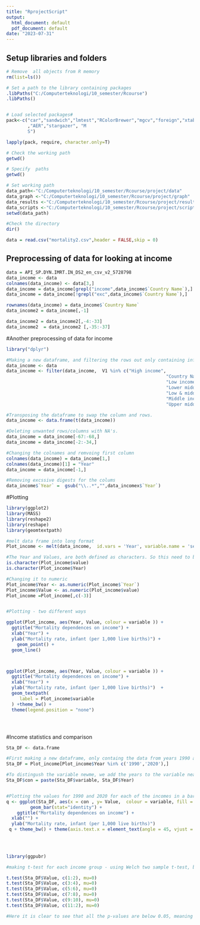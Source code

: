```yaml
---
title: "RprojectScript"
output:
  html_document: default
  pdf_document: default
date: "2023-07-31"
---
```


## Setup libraries and folders
```r
# Remove  all objects from R memory 
rm(list=ls())  

# Set a path to the library containing packages
.libPaths("C:/Computerteknologi/10_semester/Rcourse")
.libPaths()


# Load selected packages# 
pack<-c("car","sandwich","lmtest","RColorBrewer","mgcv","foreign","xtable"
        ,"AER","stargazer", "M
        S")

lapply(pack, require, character.only=T)

# Check the working path
getwd()

# Specify  paths
getwd()

# Set working path
data_path<-"C:/Computerteknologi/10_semester/Rcourse/project/data"
data_graph <-"C:/Computerteknologi/10_semester/Rcourse/project/graph"
data_results <-"C:/Computerteknologi/10_semester/Rcourse/project/result"
data_scripts <-"C:/Computerteknologi/10_semester/Rcourse/project/script"
setwd(data_path)

#Check the directory
dir()

data = read.csv("mortality2.csv",header = FALSE,skip = 0)


```

## Preprocessing of data for looking at income 
```r

data = API_SP.DYN.IMRT.IN_DS2_en_csv_v2_5728798
data_income <- data
colnames(data_income) <- data[3,]
data_income = data_income[grepl("income",data_income$`Country Name`),]
data_income = data_income[!grepl("exc",data_income$`Country Name`),]

rownames(data_income) = data_income$`Country Name`
data_income2 = data_income[,-1]

data_income2 = data_income2[,-4:-33]
data_income2  = data_income2 [,-35:-37]

```


#Another preprocessing of data for income 
```r
library("dplyr")

#Making a new dataframe, and filtering the rows out only containing information about the income 
data_income <- data 
data_income <- filter(data_income,  V1 %in% c("High income", 
                                                            "Country Name", 
                                                            "Low income", 
                                                            "Lower middle income", 
                                                            "Low & middle income",
                                                            "Middle income",
                                                            "Upper middle income"))

#Transposing the dataframe to swap the column and rows. 
data_income <- data.frame(t(data_income))

#Deleting unwanted rows/columns with NA's. 
data_income = data_income[-67:-68,]
data_income = data_income[-2:-34,]

#Changing the colnames and remvoing first column
colnames(data_income) = data_income[1,]
colnames(data_income)[1] = "Year"
data_income = data_income[-1,]

#Removing excssive digests for the colums 
data_income$`Year` =  gsub("\\..*","",data_incomex$`Year`)

```


#Plotting
```r
library(ggplot2)
library(MASS) 
library(reshape2) 
library(reshape)
library(geomtextpath)

#melt data frame into long format
Plot_income <- melt(data_income,  id.vars = 'Year', variable.name = 'series')

#The Year and Values, are both defined as characters. So this need to be changed
is.character(Plot_income$value)
is.character(Plot_income$Year)

#Changing it to numeric
Plot_income$Year <- as.numeric(Plot_income$`Year`)
Plot_income$Value <- as.numeric(Plot_income$value)
Plot_income =Plot_income[,c(-3)]


#Plotting - two different ways

ggplot(Plot_income, aes(Year, Value, colour = variable )) +
  ggtitle("Mortality dependences on income") +
  xlab("Year") + 
  ylab("Mortality rate, infant (per 1,000 live births)") + 
    geom_point() +
  geom_line() 



ggplot(Plot_income, aes(Year, Value, colour = variable )) +
  ggtitle("Mortality dependences on income") +
  xlab("Year") + 
  ylab("Mortality rate, infant (per 1,000 live births)")  +
  geom_textpath(
     label = Plot_income$variable
  ) +theme_bw() + 
  theme(legend.position = "none")





```


#Income statistics and comparison 
```r
Sta_DF <- data.frame 

#First making a new dataframe, only containg the data from years 1990 and 2020, to be able to see the difference between these two
Sta_DF = Plot_income[Plot_income$Year %in% c('1990','2020'),]

#To distingush the variable newme, we add the years to the variable neames 
Sta_DF$con = paste(Sta_DF$variable, Sta_DF$Year)


#Plotting the values for 1990 and 2020 for each of the incomes in a bar plot, to easily see the difference 
q <- ggplot(Sta_DF, aes(x = con , y= Value,  colour = variable, fill = variable ))  + 
         geom_bar(stat="identity") +
    ggtitle("Mortality dependences on income") +
  xlab("") + 
  ylab("Mortality rate, infant (per 1,000 live births)") 
 q + theme_bw() + theme(axis.text.x = element_text(angle = 45, vjust = 1, hjust=1), panel.border = element_blank()) 
 

 
```


```r

library(ggpubr)

#making t-test for each income group - using Welch two sample t-test, because we dont know id the population size is the same.

t.test(Sta_DF$Value, c(1:2), mu=0)
t.test(Sta_DF$Value, c(3:4), mu=0)
t.test(Sta_DF$Value, c(5:6), mu=0)
t.test(Sta_DF$Value, c(7:8), mu=0)
t.test(Sta_DF$Value, c(9:10), mu=0)
t.test(Sta_DF$Value, c(11:2), mu=0)

#Here it is clear to see that all the p-values are below 0.05, meaning the reduction is significant. 


```


